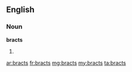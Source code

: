 ==English==

===Noun===
'''bracts'''

# {{plural of|bract}}

[[ar:bracts]]
[[fr:bracts]]
[[mg:bracts]]
[[my:bracts]]
[[ta:bracts]]